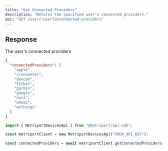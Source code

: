 ```yaml
---
title: "Get Connected Providers"
description: "Returns the specified user's connected providers."
api: "GET /user/:userId/connected-providers"
---
```


## Response

<ResponseField name="connectedProviders" type="array" required>
  The user's connected providers
</ResponseField>

```json
{
  "connectedProviders": [
    "apple",
    "cronometer",
    "dexcom",
    "fitbit",
    "garmin",
    "google",
    "oura",
    "whoop",
    "withings"
  ]
}
```

<ResponseExample>

```javascript Metriport SDK
import { MetriportDevicesApi } from "@metriport/api-sdk";

const metriportClient = new MetriportDevicesApi("YOUR_API_KEY");

const connectedProviders = await metriportClient.getConnectedProviders("metriportUserId");
```

</ResponseExample>
